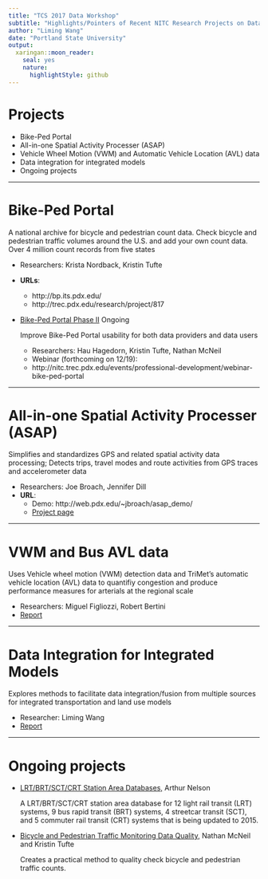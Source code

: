 ```yaml
---
title: "TCS 2017 Data Workshop"
subtitle: "Highlights/Pointers of Recent NITC Research Projects on Data"
author: "Liming Wang"
date: "Portland State University"
output:
  xaringan::moon_reader:
    seal: yes
    nature:
      highlightStyle: github
---
```


<style>
  @page {
    size: 1210px 681px;
    margin: 0;
  }
  
  @media print {
    .remark-slide-scaler {
      width: 100% !important;
      height: 100% !important;
      transform: scale(1) !important;
      top: 0 !important;
      left: 0 !important;
    }
  }
</style>

# Projects

- Bike-Ped Portal
- All-in-one Spatial Activity Processer (ASAP)
- Vehicle Wheel Motion (VWM) and Automatic Vehicle Location (AVL) data
- Data integration for integrated models
- Ongoing projects

---

# Bike-Ped Portal

A national archive for bicycle and pedestrian count data. Check bicycle and pedestrian traffic volumes around the U.S. and add your own count data. Over 4 million count records from five states

- Researchers: Krista Nordback, Kristin Tufte
- **URLs**: 
    - http://bp.its.pdx.edu/
    - http://trec.pdx.edu/research/project/817
- [Bike-Ped Portal Phase II](http://trec.pdx.edu/research/project/1068/Bike-Ped_Portal_Phase_II) Ongoing

    Improve Bike-Ped Portal usability for both data providers and data users
    
    - Researchers: Hau Hagedorn, Kristin Tufte, Nathan McNeil
    - Webinar (forthcoming on 12/19):
    - http://nitc.trec.pdx.edu/events/professional-development/webinar-bike-ped-portal

---

# All-in-one Spatial Activity Processer (ASAP)

Simplifies and standardizes GPS and related spatial activity data processing; Detects trips, travel modes and route activities from GPS traces and accelerometer data

- Researchers: Joe Broach, Jennifer Dill
- **URL**: 
    - Demo: http://web.pdx.edu/~jbroach/asap_demo/
    - [Project page](http://trec.pdx.edu/research/project/984/Adding_Value_to_GPS_Travel_Data_with_New_Open-Source_Processing_Software_for_Everyone)

---

# VWM and Bus AVL data 
Uses Vehicle wheel motion (VWM) detection data and TriMet’s automatic vehicle location (AVL) data to quantifiy congestion and produce performance measures for arterials at the regional scale

- Researchers: Miguel Figliozzi, Robert Bertini
- [Report](http://nitc.trec.pdx.edu/research/project/770/Exploiting_New_Data_Sources_to_Quantify_Arterial_Congestion_and_Performance_Measures_at_a_Regional_Scale_)

---

# Data Integration for Integrated Models

Explores methods to facilitate data integration/fusion from multiple sources for integrated transportation and land use models

- Researcher: Liming Wang
- [Report](http://nitc.trec.pdx.edu/research/project/581/Continuous_Data_Integration_for_Land_Use_and_Transportation_Planning_and_Modeling)

---

# Ongoing projects

- [LRT/BRT/SCT/CRT Station Area Databases, ](http://nitc.trec.pdx.edu/research/project/1103/Updating_and_Expanding_LRT/BRT/SCT/CRT_Data_and_Analysis) Arthur Nelson
    
    A LRT/BRT/SCT/CRT station area database for 12 light rail transit (LRT) systems, 9 bus rapid transit (BRT) systems, 4 streetcar transit (SCT), and 5 commuter rail transit (CRT) systems that is being updated to 2015.

- [Bicycle and Pedestrian Traffic Monitoring Data Quality,  ](http://nitc.trec.pdx.edu/research/project/1026/Bicycle_and_Pedestrian_Traffic_Monitoring_Data_Quality) Nathan McNeil and Kristin Tufte

    Creates a practical method to quality check bicycle and pedestrian traffic counts.
